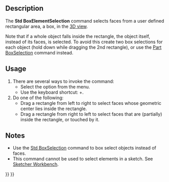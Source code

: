 <languages/>

{{Docnav
|[[Std_BoxSelection|BoxSelection]]
|[[Std_SelectAll|SelectAll]]
|[[Std_Edit_Menu|Std Edit Menu]]
|IconL=Std_BoxSelection.svg
|IconR=Std_SelectAll.svg
|IconC=Freecad.svg
}}

{{GuiCommand
|Name=Std BoxElementSelection
|MenuLocation=Edit → Box element selection
|Workbenches=All
|Shortcut={{KEY|Shift}}+{{KEY|E}}
|SeeAlso= [[Part_BoxSelection|Part BoxSelection]], [[Std_BoxSelection|Std BoxSelection]], [[Std_SelectAll|Std SelectAll]]
}}

==Description==

The '''Std BoxElementSelection''' command selects faces from a user defined rectangular area, a box, in the [[3D_view|3D view]].

Note that if a whole object falls inside the rectangle, the object itself, instead of its faces, is selected. To avoid this create two box selections for each object (hold down {{KEY|Ctrl}} while dragging the 2nd rectangle), or use the [[Part_BoxSelection|Part BoxSelection]] command instead.

==Usage==

# There are several ways to invoke the command:
#* Select the {{MenuCommand|Edit → [[Image:Std_BoxElementSelection.svg|16px]] Box element selection}} option from the menu.
#* Use the keyboard shortcut: {{KEY|Shift}}+{{KEY|E}}.
# Do one of the following:
#* Drag a rectangle from left to right to select faces whose geometric center lies inside the rectangle.
#* Drag a rectangle from right to left to select faces that are (partially) inside the rectangle, or touched by it.

==Notes==

* Use the [[Std_BoxSelection|Std BoxSelection]] command to box select objects instead of faces.
* This command cannot be used to select elements in a sketch. See [[Sketcher_Workbench#Selection_methods|Sketcher Workbench]].


{{Docnav
|[[Std_BoxSelection|BoxSelection]]
|[[Std_SelectAll|SelectAll]]
|[[Std_Edit_Menu|Std Edit Menu]]
|IconL=Std_BoxSelection.svg
|IconR=Std_SelectAll.svg
|IconC=Freecad.svg
}}

{{Std_Base_navi{{#translation:}}}}
{{Userdocnavi{{#translation:}}}}